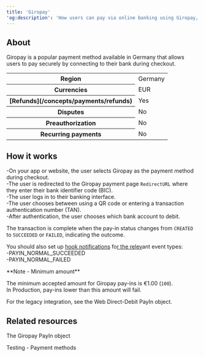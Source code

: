 ```yaml
---
title: 'Giropay'  
'og:description': 'How users can pay via online banking using Giropay, a popular payment method in the Germany.'  
---
```


## About

Giropay is a popular payment method available in Germany that allows users to pay securely by connecting to their bank during checkout.  

<table class="html-table">
    <tbody>
        <tr>
            <th class="header">Region</th>
            <td class="content">
                Germany
            </td>
            </tr>
        <tr>
            <th class="header">Currencies</th>
            <td class="content">
                EUR
            </td>
            </tr>
        <tr>
            <th class="header">[Refunds](/concepts/payments/refunds)</th>
            <td class="content">
                Yes
            </td>
            </tr>
        <tr>
            <th class="header">Disputes</th>
            <td class="content">
                No
            </td>
            </tr>
        <tr>
            <th class="header">Preauthorization</th>
            <td class="content">
                No
            </td>
            </tr>
        <tr>
            <th class="header">Recurring payments</th>
            <td class="content">
                No
            </td>
            </tr>
    </tbody>
</table>


## How it works  
-On your app or website, the user selects Giropay as the payment method during checkout.  
-The user is redirected to the Giropay payment page `RedirectURL` where they enter their bank identifier code (BIC).  
-The user logs in to their banking interface.  
-The user chooses between using a QR code or entering a transaction authentication number (TAN).  
-After authentication, the user chooses which bank account to debit.  

The transaction is complete when the pay-in status changes from `CREATED` to `SUCCEEDED` or `FAILED`, indicating the outcome.  

You should also set up <a href="">hook notifications</a> fo<a href="">r the relev</a>ant event types:  
-PAYIN_NORMAL_SUCCEEDED  
-PAYIN_NORMAL_FAILED  

<Note>  
**Note - Minimum amount** 
  
The minimum accepted amount for Giropay pay-ins is €1.00 (`100`).  
In Production, pay-ins lower than this amount will fail.  
</Note>  

For the legacy integration, see the Web Direct-Debit PayIn object.

## Related resources  

<Card title="Endpoints">The Giropay PayIn object</Card>  

<Card title="Dev tools">Testing - Payment methods</Card>